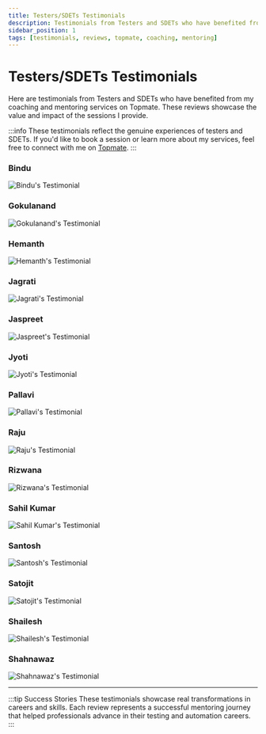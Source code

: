 ```yaml
---
title: Testers/SDETs Testimonials
description: Testimonials from Testers and SDETs who have benefited from my coaching and mentoring services on Topmate
sidebar_position: 1
tags: [testimonials, reviews, topmate, coaching, mentoring]
---
```


# Testers/SDETs Testimonials

Here are testimonials from Testers and SDETs who have benefited from my coaching and mentoring services on Topmate. These reviews showcase the value and impact of the sessions I provide.

:::info
These testimonials reflect the genuine experiences of testers and SDETs. If you'd like to book a session or learn more about my services, feel free to connect with me on [Topmate](https://topmate.io/gauravkhurana).
:::

<div style={{display: 'grid', gridTemplateColumns: 'repeat(auto-fit, minmax(300px, 1fr))', gap: '20px', margin: '20px 0'}}>

<div style={{textAlign: 'center', border: '1px solid #e0e0e0', borderRadius: '8px', padding: '15px', backgroundColor: '#f9f9f9'}}>
<h3 style={{marginTop: 0, marginBottom: '10px', color: '#333', fontSize: '1.2em'}}>Bindu</h3>
<img src={require('./images/bindu_testimonial.jpg').default} alt="Bindu's Testimonial" style={{maxWidth: '100%', height: '300px', objectFit: 'contain', borderRadius: '4px', boxShadow: '0 2px 8px rgba(0,0,0,0.1)'}} />
</div>

<div style={{textAlign: 'center', border: '1px solid #e0e0e0', borderRadius: '8px', padding: '15px', backgroundColor: '#f9f9f9'}}>
<h3 style={{marginTop: 0, marginBottom: '10px', color: '#333', fontSize: '1.2em'}}>Gokulanand</h3>
<img src={require('./images/gokulanand_testimonial.jpg').default} alt="Gokulanand's Testimonial" style={{maxWidth: '100%', height: '300px', objectFit: 'contain', borderRadius: '4px', boxShadow: '0 2px 8px rgba(0,0,0,0.1)'}} />
</div>

<div style={{textAlign: 'center', border: '1px solid #e0e0e0', borderRadius: '8px', padding: '15px', backgroundColor: '#f9f9f9'}}>
<h3 style={{marginTop: 0, marginBottom: '10px', color: '#333', fontSize: '1.2em'}}>Hemanth</h3>
<img src={require('./images/hemanth_testimonial.jpeg').default} alt="Hemanth's Testimonial" style={{maxWidth: '100%', height: '300px', objectFit: 'contain', borderRadius: '4px', boxShadow: '0 2px 8px rgba(0,0,0,0.1)'}} />
</div>

<div style={{textAlign: 'center', border: '1px solid #e0e0e0', borderRadius: '8px', padding: '15px', backgroundColor: '#f9f9f9'}}>
<h3 style={{marginTop: 0, marginBottom: '10px', color: '#333', fontSize: '1.2em'}}>Jagrati</h3>
<img src={require('./images/jagrati_testimonial.jpg').default} alt="Jagrati's Testimonial" style={{maxWidth: '100%', height: '300px', objectFit: 'contain', borderRadius: '4px', boxShadow: '0 2px 8px rgba(0,0,0,0.1)'}} />
</div>

<div style={{textAlign: 'center', border: '1px solid #e0e0e0', borderRadius: '8px', padding: '15px', backgroundColor: '#f9f9f9'}}>
<h3 style={{marginTop: 0, marginBottom: '10px', color: '#333', fontSize: '1.2em'}}>Jaspreet</h3>
<img src={require('./images/jaspreet_testimonial.jpg').default} alt="Jaspreet's Testimonial" style={{maxWidth: '100%', height: '300px', objectFit: 'contain', borderRadius: '4px', boxShadow: '0 2px 8px rgba(0,0,0,0.1)'}} />
</div>

<div style={{textAlign: 'center', border: '1px solid #e0e0e0', borderRadius: '8px', padding: '15px', backgroundColor: '#f9f9f9'}}>
<h3 style={{marginTop: 0, marginBottom: '10px', color: '#333', fontSize: '1.2em'}}>Jyoti</h3>
<img src={require('./images/jyoti_testimonial.jpeg').default} alt="Jyoti's Testimonial" style={{maxWidth: '100%', height: '300px', objectFit: 'contain', borderRadius: '4px', boxShadow: '0 2px 8px rgba(0,0,0,0.1)'}} />
</div>

<div style={{textAlign: 'center', border: '1px solid #e0e0e0', borderRadius: '8px', padding: '15px', backgroundColor: '#f9f9f9'}}>
<h3 style={{marginTop: 0, marginBottom: '10px', color: '#333', fontSize: '1.2em'}}>Pallavi</h3>
<img src={require('./images/pallavi_testimonial.jpeg').default} alt="Pallavi's Testimonial" style={{maxWidth: '100%', height: '300px', objectFit: 'contain', borderRadius: '4px', boxShadow: '0 2px 8px rgba(0,0,0,0.1)'}} />
</div>

<div style={{textAlign: 'center', border: '1px solid #e0e0e0', borderRadius: '8px', padding: '15px', backgroundColor: '#f9f9f9'}}>
<h3 style={{marginTop: 0, marginBottom: '10px', color: '#333', fontSize: '1.2em'}}>Raju</h3>
<img src={require('./images/raju_testimonial.png').default} alt="Raju's Testimonial" style={{maxWidth: '100%', height: '300px', objectFit: 'contain', borderRadius: '4px', boxShadow: '0 2px 8px rgba(0,0,0,0.1)'}} />
</div>

<div style={{textAlign: 'center', border: '1px solid #e0e0e0', borderRadius: '8px', padding: '15px', backgroundColor: '#f9f9f9'}}>
<h3 style={{marginTop: 0, marginBottom: '10px', color: '#333', fontSize: '1.2em'}}>Rizwana</h3>
<img src={require('./images/rizwana_testimonial.jpeg').default} alt="Rizwana's Testimonial" style={{maxWidth: '100%', height: '300px', objectFit: 'contain', borderRadius: '4px', boxShadow: '0 2px 8px rgba(0,0,0,0.1)'}} />
</div>

<div style={{textAlign: 'center', border: '1px solid #e0e0e0', borderRadius: '8px', padding: '15px', backgroundColor: '#f9f9f9'}}>
<h3 style={{marginTop: 0, marginBottom: '10px', color: '#333', fontSize: '1.2em'}}>Sahil Kumar</h3>
<img src={require('./images/sahil_kumar_testimonial.jpg').default} alt="Sahil Kumar's Testimonial" style={{maxWidth: '100%', height: '300px', objectFit: 'contain', borderRadius: '4px', boxShadow: '0 2px 8px rgba(0,0,0,0.1)'}} />
</div>

<div style={{textAlign: 'center', border: '1px solid #e0e0e0', borderRadius: '8px', padding: '15px', backgroundColor: '#f9f9f9'}}>
<h3 style={{marginTop: 0, marginBottom: '10px', color: '#333', fontSize: '1.2em'}}>Santosh</h3>
<img src={require('./images/santosh_testimonial.jpg').default} alt="Santosh's Testimonial" style={{maxWidth: '100%', height: '300px', objectFit: 'contain', borderRadius: '4px', boxShadow: '0 2px 8px rgba(0,0,0,0.1)'}} />
</div>

<div style={{textAlign: 'center', border: '1px solid #e0e0e0', borderRadius: '8px', padding: '15px', backgroundColor: '#f9f9f9'}}>
<h3 style={{marginTop: 0, marginBottom: '10px', color: '#333', fontSize: '1.2em'}}>Satojit</h3>
<img src={require('./images/satojit_testimonial.jpeg').default} alt="Satojit's Testimonial" style={{maxWidth: '100%', height: '300px', objectFit: 'contain', borderRadius: '4px', boxShadow: '0 2px 8px rgba(0,0,0,0.1)'}} />
</div>

<div style={{textAlign: 'center', border: '1px solid #e0e0e0', borderRadius: '8px', padding: '15px', backgroundColor: '#f9f9f9'}}>
<h3 style={{marginTop: 0, marginBottom: '10px', color: '#333', fontSize: '1.2em'}}>Shailesh</h3>
<img src={require('./images/shailesh_testimonial.jpeg').default} alt="Shailesh's Testimonial" style={{maxWidth: '100%', height: '300px', objectFit: 'contain', borderRadius: '4px', boxShadow: '0 2px 8px rgba(0,0,0,0.1)'}} />
</div>

<div style={{textAlign: 'center', border: '1px solid #e0e0e0', borderRadius: '8px', padding: '15px', backgroundColor: '#f9f9f9'}}>
<h3 style={{marginTop: 0, marginBottom: '10px', color: '#333', fontSize: '1.2em'}}>Shahnawaz</h3>
<img src={require('./images/shahnawaz_testimonial.jpeg').default} alt="Shahnawaz's Testimonial" style={{maxWidth: '100%', height: '300px', objectFit: 'contain', borderRadius: '4px', boxShadow: '0 2px 8px rgba(0,0,0,0.1)'}} />
</div>

</div>

---

:::tip Success Stories
These testimonials showcase real transformations in careers and skills. Each review represents a successful mentoring journey that helped professionals advance in their testing and automation careers.
:::
